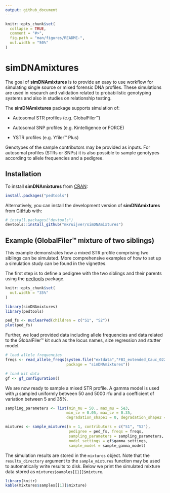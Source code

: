 ```yaml
---
output: github_document
---
```


<!-- README.md is generated from README.Rmd. Please edit that file -->

```r
knitr::opts_chunk$set(
  collapse = TRUE,
  comment = "#>",
  fig.path = "man/figures/README-",
  out.width = "50%"
)
```

# simDNAmixtures

<!-- badges: start -->

<!-- badges: end -->

The goal of **simDNAmixtures** is to provide an easy to use workflow for simulating single source or mixed forensic DNA profiles. These simulations are used in research and validation related to probabilistic genotyping systems and also in studies on relationship testing.

The **simDNAmixtures** package supports simulation of:

-   Autosomal STR profiles (e.g. GlobalFiler™)

-   Autosomal SNP profiles (e.g. Kintelligence or FORCE)

-   YSTR profiles (e.g. Yfiler™ Plus)

Genotypes of the sample contributors may be provided as inputs. For autosomal profiles (STRs or SNPs) it is also possible to sample genotypes according to allele frequencies and a pedigree.

## Installation

To install **simDNAmixtures** from [CRAN](https://cran.r-project.org/):

```r
install.packages("pedtools")
```

Alternatively, you can install the development version of **simDNAmixtures** from [GitHub](https://github.com/) with:

``` r
# install.packages("devtools")
devtools::install_github("mkruijver/simDNAmixtures")
```

## Example (GlobalFiler™ mixture of two siblings)

This example demonstrates how a mixed STR profile comprising two siblings can be simulated. More comprehensive examples of how to set up a simulation study can be found in the vignettes.

The first step is to define a pedigree with the two siblings and their parents using the [pedtools](https://cran.r-project.org/package=pedtools) package.

```r
knitr::opts_chunk$set(
  out.width = "35%"
)
```

```r
library(simDNAmixtures)
library(pedtools)

ped_fs <- nuclearPed(children = c("S1", "S2"))
plot(ped_fs)
```

Further, we load provided data including allele frequencies and data related to the GlobalFiler™ kit such as the locus names, size regression and stutter model.

```r
# load allele frequencies
freqs <- read_allele_freqs(system.file("extdata","FBI_extended_Cauc_022024.csv",
                           package = "simDNAmixtures"))

# load kit data
gf <- gf_configuration()
```

We are now ready to sample a mixed STR profile. A gamma model is used with $\mu$ sampled uniformly between 50 and 5000 rfu and a coefficient of variation between 5 and 35%.

```r
sampling_parameters <- list(min_mu = 50., max_mu = 5e3,
                           min_cv = 0.05, max_cv = 0.35,
                           degradation_shape1 = 0, degradation_shape2 = 0)

mixtures <- sample_mixtures(n = 1, contributors = c("S1", "S2"), 
                            pedigree = ped_fs, freqs = freqs,
                            sampling_parameters = sampling_parameters,
                            model_settings = gf$gamma_settings,
                            sample_model = sample_gamma_model)

```

The simulation results are stored in the `mixtures` object. Note that the `results_directory` argument to the `sample_mixtures` function may be used to automatically write results to disk. Below we print the simulated mixture data stored as `mixtures$samples[[1]]$mixture`.

```r
library(knitr)
kable(mixtures$samples[[1]]$mixture)
```

